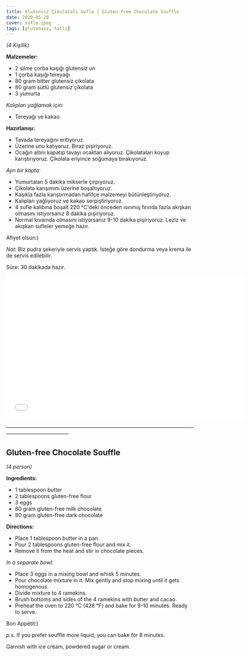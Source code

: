```yaml
---
title: Glutensiz Çikolatalı Sufle | Gluten-free Chocolate Souffle
date: 2020-05-20
cover: sufle.jpeg
tags: [glutensiz, tatlı]
---
```


*(4 Kişilik)*

**Malzemeler:**

- 2 silme çorba kaşığı glutensiz un
- 1 çorba kaşığı tereyağı
- 80 gram bitter glutensiz çikolata
- 80 gram sütlü glutensiz çikolata
- 3 yumurta

*Kalıpları yağlamak için:*

- Tereyağı ve kakao

**Hazırlanışı:**

- Tavada tereyağını eritiyoruz.
- Üzerine unu katıyoruz. Biraz pişiriyoruz.
- Ocağın altını kapatıp tavayı ocaktan alıyoruz. Çikolataları koyup karıştırıyoruz. Çikolata eriyince soğumaya bırakıyoruz.

*Ayrı bir kapta:*

- Yumurtaları 5 dakika mikserle çırpıyoruz.
- Çikolata karışımını üzerine boşaltıyoruz.
- Kaşıkla fazla karıştırmadan hafifçe malzemeyi bütünleştiriyoruz.
- Kalıpları yağlıyoruz ve kakao serpiştiriyoruz.
- 4 sufle kalıbına boşalt 220 °C'deki önceden ısınmış fırında fazla akışkan olmasını istiyorsanız 8 dakika pişiriyoruz.
- Normal kıvamda olmasını istiyorsanız 9-10 dakika pişiriyoruz. Leziz ve akışkan sufleler yemeğe hazır.

Afiyet olsun:)

*Not:* Biz pudra şekeriyle servis yaptık. İsteğe göre dondurma veya krema ile de servis edilebilir.

Süre: 30 dakikada hazır.

<p>
<iframe
    width="640"
    height="385"
    src="//www.youtube.com/embed/vARfJK4nhgQ"
    frameborder="0"
    allowfullscreen>
</iframe>

</p>


————————————————————————————————————————————————

## Gluten-free Chocolate Souffle

*(4 person)*

**Ingredients:**

- 1 tablespoon butter
- 2 tablespoons gluten-free flour
- 3 eggs
- 80 gram gluten-free milk chocolate
- 80 gram gluten-free dark chocolate

**Directions:**

- Place 1 tablespoon butter in a pan.
- Pour 2 tablespoons gluten-free flour and mix it.
- Remove it from the heat and stir in chocolate pieces.

*In a separate bowl:*

- Place 3 eggs in a mixing bowl and whisk 5 minutes.
- Pour chocolate mixture in it. Mix gently and stop mixing until it gets homogenous.
- Divide mixture to 4 ramekins.
- Brush bottoms and sides of the 4 ramekins with butter and cacao.
- Preheat the oven to 220 °C (428 °F) and bake for 9-10 minutes. Ready to serve.

Bon Appétit:)

*p.s.* If you prefer souffle more liquid, you can bake for 8 minutes.

Garnish with ice cream, powdered sugar or cream.